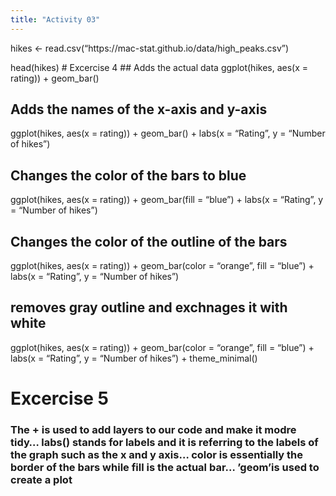 ```yaml
---
title: "Activity 03"
---
```


hikes <- read.csv("https://mac-stat.github.io/data/high_peaks.csv")

head(hikes)
# Excercise 4
## Adds the actual data
ggplot(hikes, aes(x = rating)) +
  geom_bar()
  
## Adds the names of the x-axis and y-axis
ggplot(hikes, aes(x = rating)) +
  geom_bar() +
  labs(x = "Rating", y = "Number of hikes")

## Changes the color of the bars to blue
ggplot(hikes, aes(x = rating)) +
  geom_bar(fill = "blue") +
  labs(x = "Rating", y = "Number of hikes")

## Changes the color of the outline of the bars
ggplot(hikes, aes(x = rating)) +
  geom_bar(color = "orange", fill = "blue") +
  labs(x = "Rating", y = "Number of hikes")
  
## removes gray outline and exchnages it with white
ggplot(hikes, aes(x = rating)) +
  geom_bar(color = "orange", fill = "blue")  +
  labs(x = "Rating", y = "Number of hikes") +
  theme_minimal()

# Excercise 5 

### The + is used to add layers to our code and make it modre tidy... labs() stands for labels and it is referring to the labels of the graph such as the x and y axis... color is essentially the border of the bars while fill is the actual bar... 'geom'is used to create a plot

